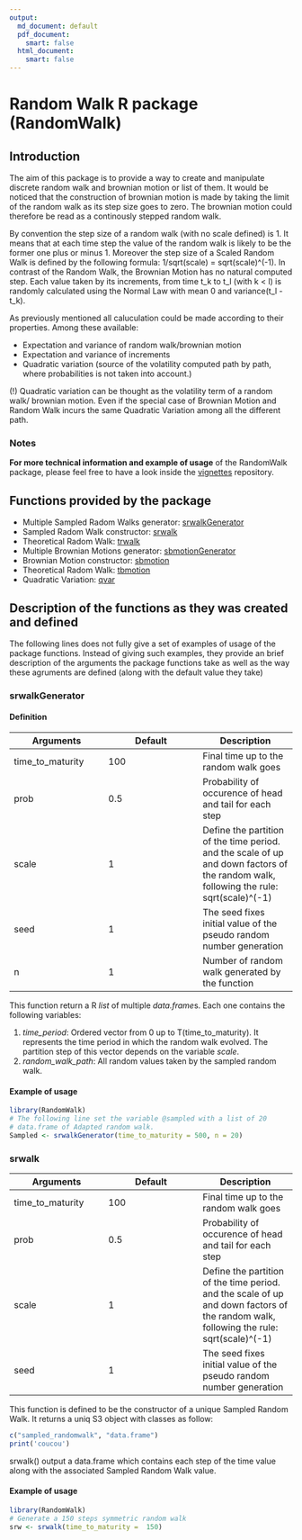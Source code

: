 ```yaml
---
output:
  md_document: default
  pdf_document:
    smart: false
  html_document:
    smart: false 
---
```

# Random Walk R package (RandomWalk)

## Introduction

The aim of this package is to provide a way to create and manipulate discrete 
random walk and brownian motion or list of them. It would be noticed that the construction
of brownian motion is made by taking the limit of the random walk as its step size
goes to zero. The brownian motion could therefore be read as a continously stepped
random walk.

By convention the step size of a random walk (with no scale defined) is 1.
It means that at each time step the value of the random walk is likely to be
the former one plus or minus 1.
Moreover the step size of a Scaled Random Walk is defined by the following formula:
1/sqrt(scale) = sqrt(scale)^(-1).
In contrast of the Random Walk, the Brownian Motion has no natural computed step.
Each value taken by its increments, from time t_k to t_l (with k < l) is randomly 
calculated using the Normal Law with mean 0 and variance(t_l - t_k).

As previously mentioned all caluculation could be made according to their properties. Among these available:

* Expectation and variance of random walk/brownian motion
* Expectation and variance of increments
* Quadratic variation (source of the volatility computed path by path, where
probabilities is not taken into account.)

(!) Quadratic variation can be thought as the volatility term of a random walk/
brownian motion. Even if the special case of Brownian Motion and Random Walk
incurs the same Quadratic Variation among all the different path.

### Notes

**For more technical information and example of usage** of the RandomWalk package, 
please feel free to have a look inside the [vignettes](/vignettes) repository.


<!-- +++++++++++++++ New H2 +++++++++++++++ -->


## Functions provided by the package

* Multiple Sampled Radom Walks generator: [srwalkGenerator](#srwalkgenerator)
* Sampled Radom Walk constructor: [srwalk](#srwalk)
* Theoretical Radom Walk: [trwalk](#trwalk)
* Multiple Brownian Motions generator: [sbmotionGenerator](#sbmotiongenerator)
* Brownian Motion constructor: [sbmotion](#sbmotion)
* Theoretical Radom Walk: [tbmotion]()
* Quadratic Variation: [qvar](#qvar)


<!-- +++++++++++++++ New h2 +++++++++++++++ --> 

 
## Description of the functions as they was created and defined

The following lines does not fully give a set of examples of usage 
of the package functions.
<!-- To get a useful bunch of that.. One can refers to "Example" folder. -->
Instead of giving such examples, they provide an brief description of the arguments 
the package functions take as well as the way these agruments are defined (along
with the default value they take)

 
 
### srwalkGenerator


#### Definition

| Arguments | Default | Description |
|---|---|---|
| time_to_maturity | 100 | Final time up to the random walk goes |
| prob | 0.5 | Probability of occurence of head and tail for each step |
| scale | 1 | Define the partition of the time period. and the scale of up and down factors of the random walk, following the rule: sqrt(scale)^(-1)|
| seed | 1 | The seed fixes initial value of the pseudo random number generation |
| n | 1 | Number of random walk generated by the function |

This function return a R *list* of multiple *data.frame*s. Each one contains
the following variables:

1. *time_period*: Ordered vector from 0 up to T(time_to_maturity). It represents 
  the time period in which the random walk evolved. The partition step of this vector
  depends on the variable *scale*.
2. *random_walk_path*: All random values taken by the sampled random walk.  



#### Example of usage

```r
library(RandomWalk)
# The following line set the variable @sampled with a list of 20
# data.frame of Adapted random walk.
Sampled <- srwalkGenerator(time_to_maturity = 500, n = 20)
```

  

<!-- +++++++++++++++ srwalk description +++++++++++++++ --> 
### srwalk
 
| Arguments | Default | Description |
|---|---|---|
| time_to_maturity | 100 | Final time up to the random walk goes |
| prob | 0.5 | Probability of occurence of head and tail for each step |
| scale | 1 | Define the partition of the time period. and the scale of up and down factors of the random walk, following the rule: sqrt(scale)^(-1)|
| seed | 1 | The seed fixes initial value of the pseudo random number generation |
  
This function is defined to be the constructor of a unique Sampled Random Walk.
It returns a uniq S3 object with classes as follow:

```R
c("sampled_randomwalk", "data.frame")
print('coucou')
```
 
srwalk() output a data.frame which contains each step of the time value along 
with the associated Sampled Random Walk value.



#### Example of usage
```r
library(RandomWalk)
# Generate a 150 steps symmetric random walk
srw <- srwalk(time_to_maturity =  150)
``` 
  
\begin{center}
  
```r
library(knitr)
library(kableExtra)
kable(head(srw))
``` 

\end{center}

